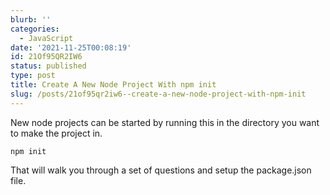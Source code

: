 ```yaml
---
blurb: ''
categories:
  - JavaScript
date: '2021-11-25T00:08:19'
id: 21Of95QR2IW6
status: published
type: post
title: Create A New Node Project With npm init
slug: /posts/21of95qr2iw6--create-a-new-node-project-with-npm-init
---
```


New node projects can be started by running this in the directory you want to make the project in. 

```
npm init
```

That will walk you through a set of questions and setup the package.json file. 


    
